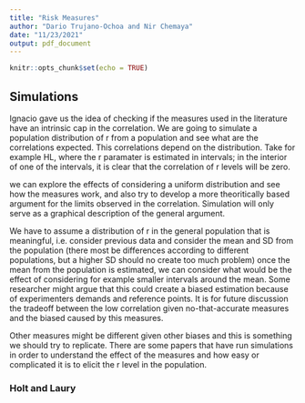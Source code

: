 ```yaml
---
title: "Risk Measures"
author: "Dario Trujano-Ochoa and Nir Chemaya"
date: "11/23/2021"
output: pdf_document
---
```


```r
knitr::opts_chunk$set(echo = TRUE)
```

## Simulations

Ignacio gave us the idea of checking if the measures used in the literature have an intrinsic cap in the correlation. 
We are going to simulate a population distribution of r from a population and see what are the correlations expected.
This correlations depend on the distribution. Take for example HL, where the r paramater is estimated in intervals; 
in the interior of one of the intervals, it is clear that the correlation of r levels will be zero. 

we can explore the effects of considering a uniform distribution and see how the measures work, and also try to develop a more theoritically based 
argument for the limits observed in the correlation. Simulation will only serve as a graphical description of the general argument.

We have to assume a distribution of r in the general population that is meaningful, 
i.e. consider previous data and consider the mean and SD from the population (there most be differences according to different populations, but a higher SD should no create too much problem)
once the mean from the population is estimated, we can consider what would be the effect of considering for example smaller intervals around the mean. 
Some researcher might argue that this could create a biased estimation because of experimenters demands and reference points. 
It is for future discussion the tradeoff between the low correlation given no-that-accurate measures and the biased caused by this measures.

Other measures might be different given other biases and this is something we should try to replicate.
There are some papers that have run simulations in order to understand the effect of the measures and how easy or complicated it is to elicit the r level in the population.

### Holt and Laury

```r

```





